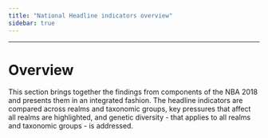 ```yaml
---
title: "National Headline indicators overview"
sidebar: true
---
```


------------------------------------------------------------------------

# Overview

This section brings together the findings from components of the NBA 2018 and presents them in an integrated fashion. The headline indicators are compared across realms and taxonomic groups, key pressures that affect all realms are highlighted, and genetic diversity - that applies to all realms and taxonomic groups - is addressed.
